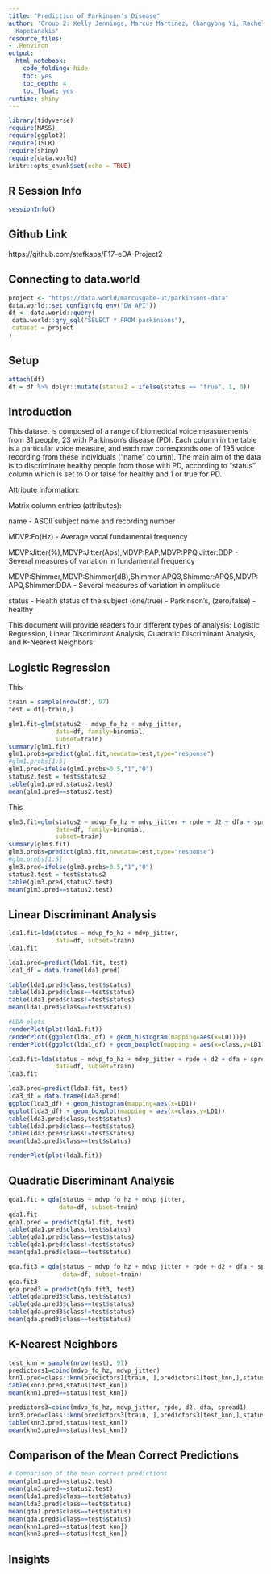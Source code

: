---
title: "Prediction of Parkinson's Disease"
author: 'Group 2: Kelly Jennings, Marcus Martinez, Changyong Yi, Rachel Tarrant, Stefanos
  Kapetanakis'
resource_files:
- .Renviron
output:
  html_notebook:
    code_folding: hide
    toc: yes
    toc_depth: 4
    toc_float: yes
runtime: shiny
---

```{r setup, include=FALSE}
library(tidyverse)
require(MASS)
require(ggplot2)
require(ISLR)
require(shiny)
require(data.world)
knitr::opts_chunk$set(echo = TRUE)
```
  
## **R Session Info**  

```{r}
sessionInfo()
```

## **Github Link** 
https://github.com/stefkaps/F17-eDA-Project2

## **Connecting to data.world** 
```{r}
project <- "https://data.world/marcusgabe-ut/parkinsons-data"
data.world::set_config(cfg_env("DW_API"))
df <- data.world::query(
 data.world::qry_sql("SELECT * FROM parkinsons"),
 dataset = project
)
```

## Setup

```{r}
attach(df)
df = df %>% dplyr::mutate(status2 = ifelse(status == "true", 1, 0))
```


## **Introduction** 
This dataset is composed of a range of biomedical voice measurements from 31 people, 23 with Parkinson's disease (PD). Each column in the table is a particular voice measure, and each row corresponds one of 195 voice recording from these individuals ("name" column). The main aim of the data is to discriminate healthy people from those with PD, according to "status" column which is set to 0 or false for healthy and 1 or true for PD.


Attribute Information:

Matrix column entries (attributes):

name - ASCII subject name and recording number

MDVP:Fo(Hz) - Average vocal fundamental frequency

MDVP:Jitter(%),MDVP:Jitter(Abs),MDVP:RAP,MDVP:PPQ,Jitter:DDP - Several measures of variation in fundamental frequency

MDVP:Shimmer,MDVP:Shimmer(dB),Shimmer:APQ3,Shimmer:APQ5,MDVP:APQ,Shimmer:DDA - Several measures of variation in amplitude

status - Health status of the subject (one/true) - Parkinson's, (zero/false) - healthy

This document will provide readers four different types of analysis: Logistic Regression, Linear Discriminant Analysis, Quadratic Discriminant Analysis, and K-Nearest Neighbors. 

## Logistic Regression
This 

```{r}
train = sample(nrow(df), 97)
test = df[-train,]

glm1.fit=glm(status2 ~ mdvp_fo_hz + mdvp_jitter,
             data=df, family=binomial,
             subset=train)
summary(glm1.fit)
glm1.probs=predict(glm1.fit,newdata=test,type="response")
#glm1.probs[1:5]
glm1.pred=ifelse(glm1.probs>0.5,"1","0")
status2.test = test$status2
table(glm1.pred,status2.test)
mean(glm1.pred==status2.test)
```

This

```{r}
glm3.fit=glm(status2 ~ mdvp_fo_hz + mdvp_jitter + rpde + d2 + dfa + spread1,
             data=df, family=binomial,
             subset=train)
summary(glm3.fit)
glm3.probs=predict(glm3.fit,newdata=test,type="response")
#glm.probs[1:5]
glm3.pred=ifelse(glm3.probs>0.5,"1","0")
status2.test = test$status2
table(glm3.pred,status2.test)
mean(glm3.pred==status2.test)

```


## Linear Discriminant Analysis
```{r}
lda1.fit=lda(status ~ mdvp_fo_hz + mdvp_jitter,
             data=df, subset=train)
lda1.fit

lda1.pred=predict(lda1.fit, test)
lda1_df = data.frame(lda1.pred)

table(lda1.pred$class,test$status)
table(lda1.pred$class==test$status)
table(lda1.pred$class!=test$status)
mean(lda1.pred$class==test$status)
```

```{r}
#LDA plots
renderPlot(plot(lda1.fit))
renderPlot({ggplot(lda1_df) + geom_histogram(mapping=aes(x=LD1))})
renderPlot({ggplot(lda1_df) + geom_boxplot(mapping = aes(x=class,y=LD1))})
```

```{r}
lda3.fit=lda(status ~ mdvp_fo_hz + mdvp_jitter + rpde + d2 + dfa + spread1,
             data=df, subset=train)
lda3.fit

lda3.pred=predict(lda3.fit, test)
lda3_df = data.frame(lda3.pred)
ggplot(lda3_df) + geom_histogram(mapping=aes(x=LD1))
ggplot(lda3_df) + geom_boxplot(mapping = aes(x=class,y=LD1))
table(lda3.pred$class,test$status)
table(lda3.pred$class==test$status)
table(lda3.pred$class!=test$status)
mean(lda3.pred$class==test$status)
```

```{r}
renderPlot(plot(lda3.fit))
```




## Quadratic Discriminant Analysis

```{r}
qda1.fit = qda(status ~ mdvp_fo_hz + mdvp_jitter,
              data=df, subset=train)
qda1.fit
qda1.pred = predict(qda1.fit, test)
table(qda1.pred$class,test$status)
table(qda1.pred$class==test$status)
table(qda1.pred$class!=test$status)
mean(qda1.pred$class==test$status)
```

```{r}
qda.fit3 = qda(status ~ mdvp_fo_hz + mdvp_jitter + rpde + d2 + dfa + spread1,
               data=df, subset=train)
qda.fit3
qda.pred3 = predict(qda.fit3, test)
table(qda.pred3$class,test$status)
table(qda.pred3$class==test$status)
table(qda.pred3$class!=test$status)
mean(qda.pred3$class==test$status)
```


## K-Nearest Neighbors

```{r}
test_knn = sample(nrow(test), 97)
predictors1=cbind(mdvp_fo_hz, mdvp_jitter)
knn1.pred=class::knn(predictors1[train, ],predictors1[test_knn,],status[train],k=1)
table(knn1.pred,status[test_knn])
mean(knn1.pred==status[test_knn])

```

```{r}
predictors3=cbind(mdvp_fo_hz, mdvp_jitter, rpde, d2, dfa, spread1)
knn3.pred=class::knn(predictors3[train, ],predictors3[test_knn,],status[train],k=1)
table(knn3.pred,status[test_knn])
mean(knn3.pred==status[test_knn])

```


## Comparison of the Mean Correct Predictions


```{r}
# Comparison of the mean correct predictions
mean(glm1.pred==status2.test)
mean(glm3.pred==status2.test)
mean(lda1.pred$class==test$status)
mean(lda3.pred$class==test$status)
mean(qda1.pred$class==test$status)
mean(qda.pred3$class==test$status)
mean(knn1.pred==status[test_knn])
mean(knn3.pred==status[test_knn])


```

## Insights



